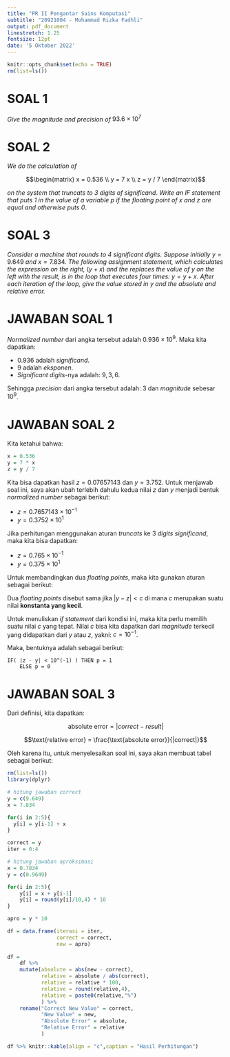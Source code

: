 ```yaml
---
title: "PR II Pengantar Sains Komputasi"
subtitle: "20921004 - Mohammad Rizka Fadhli"
output: pdf_document
linestretch: 1.25
fontsize: 12pt
date: '5 Oktober 2022'
---
```


```r
knitr::opts_chunk$set(echo = TRUE)
rm(list=ls())
```

# SOAL 1

_Give the magnitude and precision of_ $93.6 \times 10^7$

# SOAL 2

_We do the calculation of_

$$\begin{matrix}
x = 0.536 \\
y = 7 x \\
z = y / 7
\end{matrix}$$

_on the system that truncats to 3 digits of significand_. _Write an IF statement that puts 1 in the value of a variable p if the floating point of x and z are equal and otherwise puts 0_.

# SOAL 3

_Consider a machine that rounds to 4 significant digits. Suppose initially _ $y = 9.649$ _and_ $x = 7.834$. _The following assignment statement, which calculates the expression on the right,_ $(y + x)$ _and the replaces the value of_ $y$ _on the left with the result, is in the loop that executes four times:_ $y = y + x$. _After each iteration of the loop, give the value stored in_ $y$ _and the absolute and relative error._

\newpage

# JAWABAN SOAL 1

_Normalized number_ dari angka tersebut adalah $0.936 \times 10^9$. Maka kita dapatkan:

- $0.936$ adalah _significand_.
- $9$ adalah _eksponen_.
- _Significant digits_-nya adalah: $9,3,6$.

Sehingga _precision_ dari angka tersebut adalah: $3$ dan _magnitude_ sebesar $10^9$.

\newpage

# JAWABAN SOAL 2

Kita ketahui bahwa:

```r
x = 0.536
y = 7 * x
z = y / 7
```

Kita bisa dapatkan hasil $z = 0.07657143$ dan $y = 3.752$. Untuk menjawab soal ini, saya akan ubah terlebih dahulu kedua nilai $z$ dan $y$ menjadi bentuk _normalized number_ sebagai berikut:

- $z = 0.7657143 \times 10^{-1}$
- $y = 0.3752 \times 10^1$

Jika perhitungan menggunakan aturan _truncats_ ke 3 _digits significand_, maka kita bisa dapatkan:

- $z = 0.765 \times 10^{-1}$
- $y = 0.375 \times 10^1$

Untuk membandingkan dua _floating points_, maka kita gunakan aturan sebagai berikut:

Dua _floating points_ disebut sama jika $|y - z| < c$ di mana $c$ merupakan suatu nilai __konstanta yang kecil__.

Untuk menuliskan $if$ _statement_ dari kondisi ini, maka kita perlu memilih suatu nilai $c$ yang tepat. Nilai $c$ bisa kita dapatkan dari _magnitude_ terkecil yang didapatkan dari $y$ atau $z$, yakni: $c = 10^{-1}$.

Maka, bentuknya adalah sebagai berikut:

```
IF( |z - y| < 10^(-1) ) THEN p = 1
    ELSE p = 0
```

\newpage

# JAWABAN SOAL 3

Dari definisi, kita dapatkan:

$$\text{absolute error} = |correct - result|$$

$$\text{relative error} = \frac{\text{absolute error}}{|correct|}$$

Oleh karena itu, untuk menyelesaikan soal ini, saya akan membuat tabel sebagai berikut:

```r
rm(list=ls())
library(dplyr)

# hitung jawaban correct
y = c(9.649)
x = 7.834

for(i in 2:5){
  y[i] = y[i-1] + x
}

correct = y
iter = 0:4

# hitung jawaban aproksimasi
x = 0.7834
y = c(0.9649)

for(i in 2:5){
    y[i] = x + y[i-1]
    y[i] = round(y[i]/10,4) * 10
}

apro = y * 10
```

```r
df = data.frame(iterasi = iter,
                correct = correct,
                new = apro)
                
df = 
    df %>%
    mutate(absolute = abs(new - correct),
           relative = absolute / abs(correct),
           relative = relative * 100,
           relative = round(relative,4),
           relative = paste0(relative,"%")
           ) %>%
    rename("Correct New Value" = correct,
           "New Value" = new,
           "Absolute Error" = absolute,
           "Relative Error" = relative
           )

df %>% knitr::kable(align = "c",caption = "Hasil Perhitungan")
```

